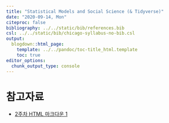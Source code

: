 ```yaml
---
title: "Statistical Models and Social Science (& Tidyverse)"
date: "2020-09-14, Mon"
citeproc: false
bibliography: ../../static/bib/references.bib
csl: ../../static/bib/chicago-syllabus-no-bib.csl
output:
  blogdown::html_page:
    template: ../../pandoc/toc-title_html.template
    toc: true
editor_options: 
  chunk_output_type: console
---
```


# 참고자료

- <i class="fa fa-external-link-square-alt" aria-hidden="true"></i> [2주차 HTML 마크다운 1](/images/w2_intro2R2.html)


